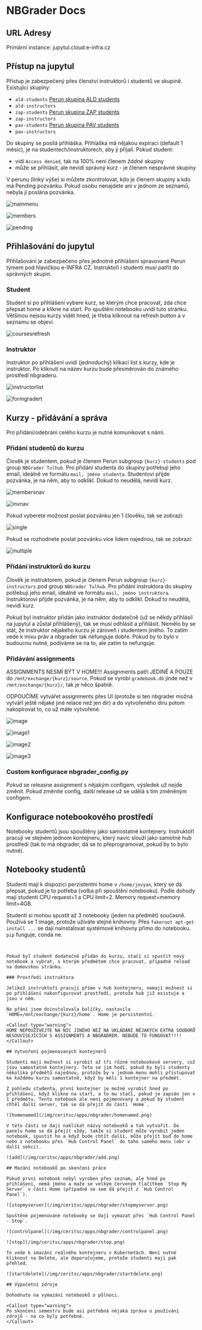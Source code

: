 
# NBGrader Docs

## URL Adresy

Primární instance: jupytul.cloud.e-infra.cz

## Přístup na jupytul

Přístup je zabezpečený přes členství instruktorů i studentů ve skupině. Existující skupiny:
- `ald-students`  [Perun skupina ALD students](https://perun.e-infra.cz/organizations/3898/groups/15920)
- `ald-instructors`
- `zap-students`  [Perun skupina ZAP students](https://perun.e-infra.cz/organizations/3898/groups/15924)
- `zap-instructors`
- `pav-students` [Perun skupina PAV students](https://perun.e-infra.cz/organizations/3898/groups/15922)
- `pav-instructors`

Do skupiny se posílá přihláška. Přihláška má nějakou expiraci (default 1 měsíc), je na studentech/instruktorech, aby ji přijali. Pokud student:
- vidí `Access denied`, tak na 100% není členem *žádné* skupiny
- může se přihlásit, ale nevidí správný kurz - je členem nesprávné skupiny

V perunu (linky výše) si můžete zkontrolovat, kdo je členem skupiny a kdo má Pending pozvánku. Pokud osobu nenajdete ani v jednom ze seznamů, nebyla jí poslána pozvánka. 

![mainmenu](/img/ceritsc/apps/nbgrader/mainmenu.png)

![members](/img/ceritsc/apps/nbgrader/members.png)

![pending](/img/ceritsc/apps/nbgrader/pending.png)


## Přihlašování do jupytul

Přihlašování je zabezpečeno přes jednotné přihlášení spravované Perun týmem pod hlavičkou e-INFRA CZ. Instruktoři i studenti musí patřit do správných skupin. 

### Student

Student si po přihlášení vybere kurz, se kterým chce pracovat, zda chce přepsat home a klikne na start. Po spuštění notebooku uvidí tuto stránku. Většinou nejsou kurzy vidět hned, je třeba kliknout na refresh button a v seznamu se objeví. 

![coursesrefresh](/img/ceritsc/apps/nbgrader/courses_refresh.png)

### Instruktor

Instruktor po přihlášení uvidí (jednoduchý) klikací list s kurzy, kde je instruktor. Po kliknutí na název kurzu bude přesměrován do známého prostředí nbgraderu. 

![instructorlist](/img/ceritsc/apps/nbgrader/instructor_list.png)

![formgradert](/img/ceritsc/apps/nbgrader/formgrader.png)


## Kurzy - přidávání a správa

Pro přidání/odebrání celého kurzu je nutné komunikovat s námi. 

### Přidání studentů do kurzu

Člověk je studentem, pokud je členem Perun subgroup `{kurz}-students` pod group `NBGrader Tulhub`.  Pro přidání studenta do skupiny potřebuji jeho email, ideálně ve formátu `mail, jméno studenta`. Studentovi přijde pozvánka, je na něm, aby to odklikl. Dokud to neudělá, nevidí kurz.

![membersnav](/img/ceritsc/apps/nbgrader/membersnav.png)

![invnav](/img/ceritsc/apps/nbgrader/invnav.png)

Pokud vyberete možnost poslat pozvánku jen 1 člověku, tak se zobrazí:

![single](/img/ceritsc/apps/nbgrader/single.png)

Pokud se rozhodnete poslat pozvánku více lidem najednou, tak se zobrazí:

![multiple](/img/ceritsc/apps/nbgrader/multiple.png)

### Přidání instruktorů do kurzu

Člověk je instruktorem, pokud je členem Perun subgroup `{kurz}-instructors` pod group `NBGrader Tulhub`.  Pro přidání instruktora do skupiny potřebuji jeho email, ideálně ve formátu `mail, jméno instruktora`. Instruktorovi přijde pozvánka, je na něm, aby to odklikl. Dokud to neudělá, nevidí kurz.

<Callout type="info">
Pokud byl instruktor přidán jako instruktor dodatečně (už se někdy přihlásil na jupytul a zůstal přihlášený), tak se musí odhlásit a přihlásit. 
</Callout>

<Callout type="warning">
Nemělo by se stát, že instruktor nějakého kurzu je zároveň i studentem jiného. To zatím vede k mixu práv a nbgrader tak nefunguje dobře. Pokud by to bylo v budoucnu nutné, podíváme se na to, ale zatím to nefunguje.
</Callout>

### Přidávání assignments

ASSIGNMENTS NESMÍ BÝT V HOME!!! Assignments patří JEDINĚ A POUZE do `/mnt/exchange/{kurz}/source`. Pokud se vyrobí `gradebook.db` jinde než v  `/mnt/exchange/{kurz}/`, tak je něco špatně.

ODPOUČÍME vytvářet assignments přes UI (protože si ten nbgrader možná vytváří ještě nějaké jiné relace než jen dir) a do vytvořeného diru potom nakopírovat to, co už máte vytvořené. 


![image](/img/ceritsc/apps/nbgrader/image.png)

![image1](/img/ceritsc/apps/nbgrader/image1.png)

![image2](/img/ceritsc/apps/nbgrader/image2.png)

![image3](/img/ceritsc/apps/nbgrader/image3.png)

### Custom konfigurace nbgrader_config.py

Pokud se releasne assignment s nějakým configem, výsledek už nejde změnit. Pokud změníte config, další release už se udělá s tím změněným configem.

## Konfigurace notebookového prostředí

Notebooky studentů jsou spouštěny jako samostatné kontejnery. Instruktoři pracují ve stejném jednom kontejneru, který navíc slouží jako samotné hub prostředí (tak to má nbgrader, dá se to přeprogramovat, pokud by to bylo nutné).
## Notebooky studentů

Studenti mají k dispozici perzistentní home v `/home/jovyan`, který se dá přepsat, pokud je to potřeba (volba při spouštění notebooku). Podle dohody mají studenti CPU request=1 a CPU limit=2. Memory request=memory limit=4GB.

Studenti si mohou spustit až 3 notebooky (jeden na předmět) současně. Používá se 1 image, protože užíváte stejné knihovny. Přes `fakeroot apt-get install ...` se dají nainstalovat systémové knihovny přímo do notebooku. `pip` funguje, conda ne.
```


Pokud byl student dodatečně přidán do kurzu, stačí si spustit nový notebook a vybrat, s kterým předmětem chce pracovat, případně reload na domovskou stránku.

### Prostředí instruktora

Jelikož instruktoři pracují přímo v hub kontejneru, nemají možnost si po přihlášení nakonfigurovat prostředí, protože hub již existuje a jsou v něm.

Na přání jsem doinstalovala balíčky, nastavila `HOME=/mnt/exchange/{kurz}/home`. Home je persistentní.

<Callout type="warning">
HOME NEPOUŽÍVEJTE NA NIC JINÉHO NEŽ NA UKLÁDÁNÍ NĚJAKÝCH EXTRA SOUBORŮ NESOUVISEJÍCÍCH S ASSIGNMENTS A NBGRADREM. NEBUDE TO FUNGOVAT!!!!
</Callout>

## Vytvoření pojmenovaných kontejnerů

Studenti mají možnost si vyrobit až tři různé notebookové servery, což jsou samostatné kontejnery. Toto se jim hodí, pokud by byli studenty několika předmětů najednou, protože by v jednom menu mohli přistupovat ke každému kurzu samostatně, když by měli 1 kontejner na předmět.

Z pohledu studenta, první kontejner je možné vyrobit hned po přihlášení, když klikne na start, a to mu stačí, pokud je zapsán jen v 1 předmětu. Tento notebook ale není pojmenovaný a pokud by student chtěl další server, tak se dá přejít do části `Home`.

![homenamed](/img/ceritsc/apps/nbgrader/homenamed.png)

V této části se dají naklikat názvy notebooků a tak vytvořit. Do panelu home se dá přejít vždy, takže si student může vyrobit jeden notebook, spustit ho a když bude chtít další, může přejít buď do home nebo z notebooku přes `Hub Control Panel` do toho samého menu (obr v další sekci).

![add](/img/ceritsc/apps/nbgrader/add.png)

## Mazání notebooků po skončení práce

Pokud první notebook nebyl vyroben přes seznam, ale hned po přihlášení, nemá jméno a maže se velkým červeným tlačítkem `Stop My Server` v části Home (případně se sem dá přejít z `Hub Control Panel`).

![stopmyserver](/img/ceritsc/apps/nbgrader/stopmyserver.png)

Spuštěné pojmenované notebooky se dají vymazat přes `Hub Control Panel - Stop`.

![controlpanel](/img/ceritsc/apps/nbgrader/controlpanel.png)

![stop](/img/ceritsc/apps/nbgrader/stop.png)

To vede k smazání reálného kontejneru v Kubernetách. Není nutné kliknout na Delete, ale doporučujeme, protože studenti mají pak přehled.

![startdelete](/img/ceritsc/apps/nbgrader/startdelete.png)

## Výpočetní zdroje

Dohodnuto na vymazání notebooků o půlnoci.

<Callout type="warning">
Po skončení semestru bude asi potřebná nějaká zpráva o používání zdrojů - na co byly potřebné.
</Callout>
